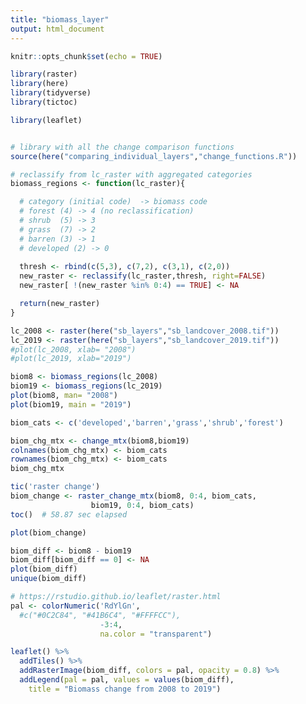 ```yaml
---
title: "biomass_layer"
output: html_document
---
```


```r
knitr::opts_chunk$set(echo = TRUE)

library(raster)
library(here)
library(tidyverse)
library(tictoc)

library(leaflet)


# library with all the change comparison functions
source(here("comparing_individual_layers","change_functions.R"))
```


```r
# reclassify from lc_raster with aggregated categories
biomass_regions <- function(lc_raster){

  # category (initial code)  -> biomass code
  # forest (4) -> 4 (no reclassification)
  # shrub  (5) -> 3 
  # grass  (7) -> 2
  # barren (3) -> 1
  # developed (2) -> 0
  
  thresh <- rbind(c(5,3), c(7,2), c(3,1), c(2,0))
  new_raster <- reclassify(lc_raster,thresh, right=FALSE)
  new_raster[ !(new_raster %in% 0:4) == TRUE] <- NA 

  return(new_raster)
}
```

```r
lc_2008 <- raster(here("sb_layers","sb_landcover_2008.tif"))
lc_2019 <- raster(here("sb_layers","sb_landcover_2019.tif"))
#plot(lc_2008, xlab= "2008")
#plot(lc_2019, xlab="2019")

```

```r
biom8 <- biomass_regions(lc_2008)
biom19 <- biomass_regions(lc_2019)
plot(biom8, man= "2008")
plot(biom19, main = "2019")
```

```r
biom_cats <- c('developed','barren','grass','shrub','forest')

biom_chg_mtx <- change_mtx(biom8,biom19)
colnames(biom_chg_mtx) <- biom_cats
rownames(biom_chg_mtx) <- biom_cats
biom_chg_mtx
```
```r
tic('raster change')
biom_change <- raster_change_mtx(biom8, 0:4, biom_cats,
                  biom19, 0:4, biom_cats)
toc()  # 58.87 sec elapsed

plot(biom_change)
```
```r
biom_diff <- biom8 - biom19
biom_diff[biom_diff == 0] <- NA
plot(biom_diff)
unique(biom_diff)
```

```r
# https://rstudio.github.io/leaflet/raster.html
pal <- colorNumeric('RdYlGn',
  #c("#0C2C84", "#41B6C4", "#FFFFCC"), 
                    -3:4,
                    na.color = "transparent")

leaflet() %>% 
  addTiles() %>%
  addRasterImage(biom_diff, colors = pal, opacity = 0.8) %>%
  addLegend(pal = pal, values = values(biom_diff),
    title = "Biomass change from 2008 to 2019")

```

